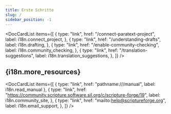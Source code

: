 ```yaml
---
title: Erste Schritte
slug: /
sidebar_position: -1
---
```



<DocCardList
  items={[
    {
      type: "link",
      href: "/connect-paratext-project",
      label: i18n.connect_project,
    },
    {
      type: "link",
      href: "/understanding-drafts",
      label: i18n.drafting,
    },
    {
      type: "link",
      href: "/enable-community-checking",
      label: i18n.community_checking,
    },
    {
      type: "link",
      href: "/translation-suggestions",
      label: i18n.translation_suggestions,
    },
  ]}
/>

<h2>{i18n.more_resources}</h2>

<DocCardList
  items={[
    { type: "link", href: "pathname:///manual", label: i18n.read_manual },
    {
      type: "link",
      href: "https://community.scripture.software.sil.org/c/scripture-forge/19",
      label: i18n.community_site,
    },
    {
      type: "link",
      href: "mailto:help@scriptureforge.org",
      label: i18n.email_support,
    },
  ]}
/>
